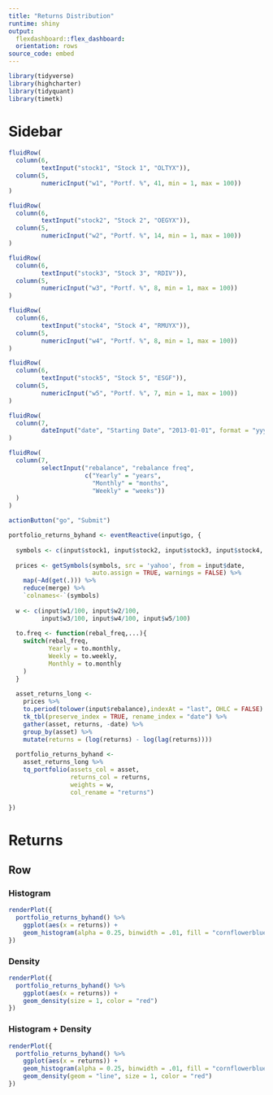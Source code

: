 ```yaml
---
title: "Returns Distribution"
runtime: shiny
output:
  flexdashboard::flex_dashboard:
  orientation: rows
source_code: embed
---
```

  
  
```r
library(tidyverse)
library(highcharter)
library(tidyquant)
library(timetk)

```

Sidebar {.sidebar}
=====================================
  
```r

fluidRow(
  column(6,
         textInput("stock1", "Stock 1", "OLTYX")),
  column(5,
         numericInput("w1", "Portf. %", 41, min = 1, max = 100))
)  

fluidRow(
  column(6,
         textInput("stock2", "Stock 2", "OEGYX")),
  column(5,
         numericInput("w2", "Portf. %", 14, min = 1, max = 100))
)

fluidRow(
  column(6,
         textInput("stock3", "Stock 3", "RDIV")),
  column(5,
         numericInput("w3", "Portf. %", 8, min = 1, max = 100))
)

fluidRow(
  column(6,
         textInput("stock4", "Stock 4", "RMUYX")),
  column(5,
         numericInput("w4", "Portf. %", 8, min = 1, max = 100))
)

fluidRow(
  column(6,
         textInput("stock5", "Stock 5", "ESGF")),
  column(5,
         numericInput("w5", "Portf. %", 7, min = 1, max = 100))
)

fluidRow(
  column(7,
         dateInput("date", "Starting Date", "2013-01-01", format = "yyyy-mm-dd"))
)

fluidRow(
  column(7,
         selectInput("rebalance", "rebalance freq",
                     c("Yearly" = "years",
                       "Monthly" = "months",
                       "Weekly" = "weeks"))
  )
)

actionButton("go", "Submit")

portfolio_returns_byhand <- eventReactive(input$go, {
  
  symbols <- c(input$stock1, input$stock2, input$stock3, input$stock4, input$stock5)
  
  prices <- getSymbols(symbols, src = 'yahoo', from = input$date, 
                       auto.assign = TRUE, warnings = FALSE) %>% 
    map(~Ad(get(.))) %>% 
    reduce(merge) %>%
    `colnames<-`(symbols)
  
  w <- c(input$w1/100, input$w2/100, 
         input$w3/100, input$w4/100, input$w5/100)
  
  to.freq <- function(rebal_freq,...){
    switch(rebal_freq,
           Yearly = to.monthly,
           Weekly = to.weekly,
           Monthly = to.monthly
    )
  }
  
  asset_returns_long <- 
    prices %>% 
    to.period(tolower(input$rebalance),indexAt = "last", OHLC = FALSE) %>% 
    tk_tbl(preserve_index = TRUE, rename_index = "date") %>%
    gather(asset, returns, -date) %>% 
    group_by(asset) %>%  
    mutate(returns = (log(returns) - log(lag(returns))))
  
  portfolio_returns_byhand <- 
    asset_returns_long %>% 
    tq_portfolio(assets_col = asset, 
                 returns_col = returns, 
                 weights = w,
                 col_rename = "returns")
  
})

```

Returns
=====================================  
  
  
  Row {.tabset .tabset-fade}
-------------------------------------
  
  
### Histogram
  
```r
renderPlot({
  portfolio_returns_byhand() %>% 
    ggplot(aes(x = returns)) +
    geom_histogram(alpha = 0.25, binwidth = .01, fill = "cornflowerblue")
})
```

### Density

```r
renderPlot({
  portfolio_returns_byhand() %>% 
    ggplot(aes(x = returns)) +
    geom_density(size = 1, color = "red") 
})
```


### Histogram + Density

```r
renderPlot({
  portfolio_returns_byhand() %>% 
    ggplot(aes(x = returns)) +
    geom_histogram(alpha = 0.25, binwidth = .01, fill = "cornflowerblue") +
    geom_density(geom = "line", size = 1, color = "red") 
})
```
